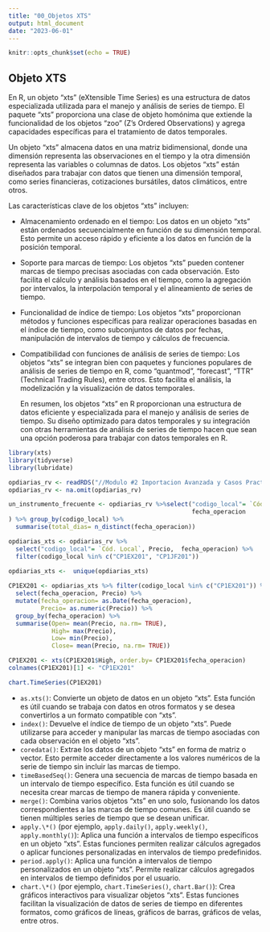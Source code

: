 ```yaml
---
title: "00_Objetos XTS"
output: html_document
date: "2023-06-01"
---
```


```r
knitr::opts_chunk$set(echo = TRUE)
```

## Objeto XTS

En R, un objeto "xts" (eXtensible Time Series) es una estructura de datos especializada utilizada para el manejo y análisis de series de tiempo. El paquete "xts" proporciona una clase de objeto homónima que extiende la funcionalidad de los objetos "zoo" (Z's Ordered Observations) y agrega capacidades específicas para el tratamiento de datos temporales.

Un objeto "xts" almacena datos en una matriz bidimensional, donde una dimensión representa las observaciones en el tiempo y la otra dimensión representa las variables o columnas de datos. Los objetos "xts" están diseñados para trabajar con datos que tienen una dimensión temporal, como series financieras, cotizaciones bursátiles, datos climáticos, entre otros.

Las características clave de los objetos "xts" incluyen:

-   Almacenamiento ordenado en el tiempo: Los datos en un objeto "xts" están ordenados secuencialmente en función de su dimensión temporal. Esto permite un acceso rápido y eficiente a los datos en función de la posición temporal.

-   Soporte para marcas de tiempo: Los objetos "xts" pueden contener marcas de tiempo precisas asociadas con cada observación. Esto facilita el cálculo y análisis basados en el tiempo, como la agregación por intervalos, la interpolación temporal y el alineamiento de series de tiempo.

-   Funcionalidad de índice de tiempo: Los objetos "xts" proporcionan métodos y funciones específicas para realizar operaciones basadas en el índice de tiempo, como subconjuntos de datos por fechas, manipulación de intervalos de tiempo y cálculos de frecuencia.

-   Compatibilidad con funciones de análisis de series de tiempo: Los objetos "xts" se integran bien con paquetes y funciones populares de análisis de series de tiempo en R, como "quantmod", "forecast", "TTR" (Technical Trading Rules), entre otros. Esto facilita el análisis, la modelización y la visualización de datos temporales.

    En resumen, los objetos "xts" en R proporcionan una estructura de datos eficiente y especializada para el manejo y análisis de series de tiempo. Su diseño optimizado para datos temporales y su integración con otras herramientas de análisis de series de tiempo hacen que sean una opción poderosa para trabajar con datos temporales en R.

```r
library(xts)
library(tidyverse)
library(lubridate)

opdiarias_rv <- readRDS("//Modulo #2 Importacion Avanzada y Casos Practicos/Semana 4- Casos Practicos/data/operaciones_diarias_rv.rds")
opdiarias_rv <- na.omit(opdiarias_rv)

un_instrumento_frecuente <- opdiarias_rv %>%select("codigo_local"= `Cód. Local`,
                                                   fecha_operacion
) %>% group_by(codigo_local) %>% 
  summarise(total_dias= n_distinct(fecha_operacion)) 

opdiarias_xts <- opdiarias_rv %>% 
  select("codigo_local"= `Cód. Local`, Precio,  fecha_operacion) %>% 
  filter(codigo_local %in% c("CP1EX201", "CP1JF201")) 
 
opdiarias_xts <-  unique(opdiarias_xts)

CP1EX201 <- opdiarias_xts %>% filter(codigo_local %in% c("CP1EX201")) %>% 
  select(fecha_operacion, Precio) %>% 
  mutate(fecha_operacion= as.Date(fecha_operacion), 
         Precio= as.numeric(Precio)) %>% 
  group_by(fecha_operacion) %>% 
  summarise(Open= mean(Precio, na.rm= TRUE),
            High= max(Precio), 
            Low= min(Precio), 
            Close= mean(Precio, na.rm= TRUE))

CP1EX201 <- xts(CP1EX201$High, order.by= CP1EX201$fecha_operacion)
colnames(CP1EX201)[1] <- "CP1EX201"

chart.TimeSeries(CP1EX201)
```

-   `as.xts()`: Convierte un objeto de datos en un objeto "xts". Esta función es útil cuando se trabaja con datos en otros formatos y se desea convertirlos a un formato compatible con "xts".
-   `index()`: Devuelve el índice de tiempo de un objeto "xts". Puede utilizarse para acceder y manipular las marcas de tiempo asociadas con cada observación en el objeto "xts".
-   `coredata()`: Extrae los datos de un objeto "xts" en forma de matriz o vector. Esto permite acceder directamente a los valores numéricos de la serie de tiempo sin incluir las marcas de tiempo.
-   `timeBasedSeq()`: Genera una secuencia de marcas de tiempo basada en un intervalo de tiempo específico. Esta función es útil cuando se necesita crear marcas de tiempo de manera rápida y conveniente.
-   `merge()`: Combina varios objetos "xts" en uno solo, fusionando los datos correspondientes a las marcas de tiempo comunes. Es útil cuando se tienen múltiples series de tiempo que se desean unificar.
-   `apply.\*()` (por ejemplo, `apply.daily()`, `apply.weekly()`, `apply.monthly()`): Aplica una función a intervalos de tiempo específicos en un objeto "xts". Estas funciones permiten realizar cálculos agregados o aplicar funciones personalizadas en intervalos de tiempo predefinidos.
-   `period.apply()`: Aplica una función a intervalos de tiempo personalizados en un objeto "xts". Permite realizar cálculos agregados en intervalos de tiempo definidos por el usuario.
-   `chart.\*()` (por ejemplo, `chart.TimeSeries()`, `chart.Bar()`): Crea gráficos interactivos para visualizar objetos "xts". Estas funciones facilitan la visualización de datos de series de tiempo en diferentes formatos, como gráficos de líneas, gráficos de barras, gráficos de velas, entre otros.
